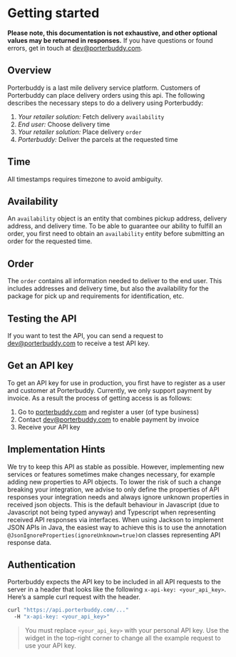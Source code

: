 # Getting started

**Please note, this documentation is not exhaustive, and other optional values may be returned in responses.**
If you have questions or found errors, get in touch at [dev@porterbuddy.com](mailto:dev@porterbuddy.com).

## **Overview**

Porterbuddy is a last mile delivery service platform. Customers of Porterbuddy can place delivery orders using this api.
The following describes the necessary steps to do a delivery using Porterbuddy:

1. _Your retailer solution:_ Fetch delivery `availability`
2. _End user:_ Choose delivery time
3. _Your retailer solution:_ Place delivery `order`
4. _Porterbuddy:_ Deliver the parcels at the requested time

## **Time**

All timestamps requires timezone to avoid ambiguity.

## **Availability**

An `availability` object is an entity that combines pickup address, delivery address, and delivery time. To be able to guarantee our ability to fulfill an order, you first need to obtain an `availability` entity before submitting an order for the requested time.

## **Order**

The `order` contains all information needed to deliver to the end user. This includes addresses and delivery time, but also the availability for the package for pick up and requirements for identification, etc.

## **Testing the API**

If you want to test the API, you can send a request to [dev@porterbuddy.com](mailto:dev@porterbuddy.com) to receive a test API key.

## **Get an API key**

To get an API key for use in production, you first have to register as a user and customer at Porterbuddy. Currently, we only support payment by invoice. As a result the process of getting access is as follows:

1. Go to [porterbuddy.com](https://www.porterbuddy.com/) and register a user (of type business)
2. Contact [dev@porterbuddy.com](mailto:dev@porterbuddy.com) to enable payment by invoice
3. Receive your API key

## **Implementation Hints**

We try to keep this API as stable as possible. However, implementing new services or features sometimes make changes necessary, for example adding new properties to API objects. To lower the risk of such a change breaking your integration, we advise to only define the properties of API responses your integration needs and always ignore unknown properties in received json objects. This is the default behaviour in Javascript (due to Javascript not being typed anyway) and Typescript when representing received API responses via interfaces. When using Jackson to implement JSON APIs in Java, the easiest way to achieve this is to use the annotation `@JsonIgnoreProperties(ignoreUnknown=true)`on classes representing API response data.

## Authentication

Porterbuddy expects the API key to be included in all API requests to the server in a header that looks like the following `x-api-key: <your_api_key>`. Here’s a sample curl request with the header.

```bash
curl "https://api.porterbuddy.com/..."
  -H "x-api-key: <your_api_key>"
```

> You must replace `<your_api_key>` with your personal API key. Use the widget in the top-right corner to change all the example request to use your API key.
